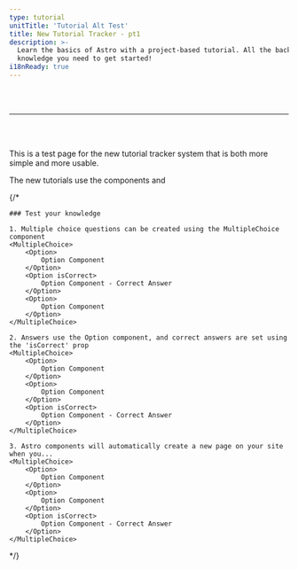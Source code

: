 ```yaml
---
type: tutorial
unitTitle: 'Tutorial Alt Test'
title: New Tutorial Tracker - pt1
description: >-
  Learn the basics of Astro with a project-based tutorial. All the background
  knowledge you need to get started!
i18nReady: true
---
```


<br/><br/>
<hr/>
<br/><br/>
<TutorialTrackerWrapper text="tutorial-1"/>

This is a test page for the new tutorial tracker system that is both more simple and more usable.

The new tutorials use the components <ComponentName name="TutorialTracker" /> and <ComponentName name="TutorialTrackerWrapper" />

{/*<Box icon="check-list">

	### Test your knowledge

	1. Multiple choice questions can be created using the MultipleChoice component
	<MultipleChoice>
		<Option>
			Option Component
		</Option>
		<Option isCorrect>
			Option Component - Correct Answer
		</Option>
		<Option>
			Option Component
		</Option>
	</MultipleChoice>

	2. Answers use the Option component, and correct answers are set using the 'isCorrect' prop
	<MultipleChoice>
		<Option>
			Option Component
		</Option>
		<Option>
			Option Component
		</Option>
		<Option isCorrect>
			Option Component - Correct Answer
		</Option>
	</MultipleChoice>

	3. Astro components will automatically create a new page on your site when you...
	<MultipleChoice>
		<Option>
			Option Component
		</Option>
		<Option>
			Option Component
		</Option>
		<Option isCorrect>
			Option Component - Correct Answer
		</Option>
	</MultipleChoice>
</Box>*/}

<TutorialConfirmButton 
	tutorialUnit="tutorial-1-step-1"
	text="tutorial-1-step-1 complete"
/>
<TutorialConfirmButton 
	tutorialUnit="tutorial-1-step-2"
	text="tutorial-1-step-2 complete"
/>
<TutorialConfirmButton 
	tutorialUnit="tutorial-1-step-3"
	text="tutorial-1-step-3 complete"
/>